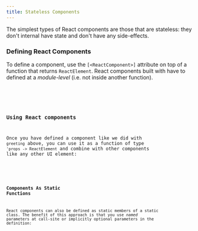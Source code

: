 ```yaml
---
title: Stateless Components
---
```


The simplest types of React components are those that are stateless: they don't internal have state and don't have any side-effects.

### Defining React Components
To define a component, use the `[<ReactComponent>]` attribute on top of a function that returns `ReactElement`. React components built with have to defined at a *module-level* (i.e. not inside another function).


<Code code={rawGreeting} lang='fsharp'/>

<Greeting />


### Using React components

Once you have defined a component like we did with `greeting` above, you can use it as a function of type `'props -> ReactElement` and combine with other components like any other UI element:



<Code code={rawGreetings} lang='fsharp'/>
<Greetings />

### Components As Static Functions

React components can also be defined as static members of a static class. The benefit of this approach is that you use _named_ parameters at call-site or implicitly optional parameters in the definition:



<Code code={rawGreetingsStatic} lang='fsharp'/>
<GreetingsStatic />